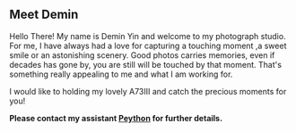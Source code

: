 ## Meet Demin    
Hello There! My name is Demin Yin and welcome to my photograph studio.  For me, I have always had a love for capturing a touching moment ,a sweet smile or an astonishing scenery. Good photos carries memories, even if decades has gone by,  you are still will be touched by that moment. That's something really appealing to me and what I am working for.

I would like to holding my lovely A73III and catch the precious moments for you! <br/>

**Please contact my assistant [Peython](mailto:peython@demin-studio.com) for further details.**

